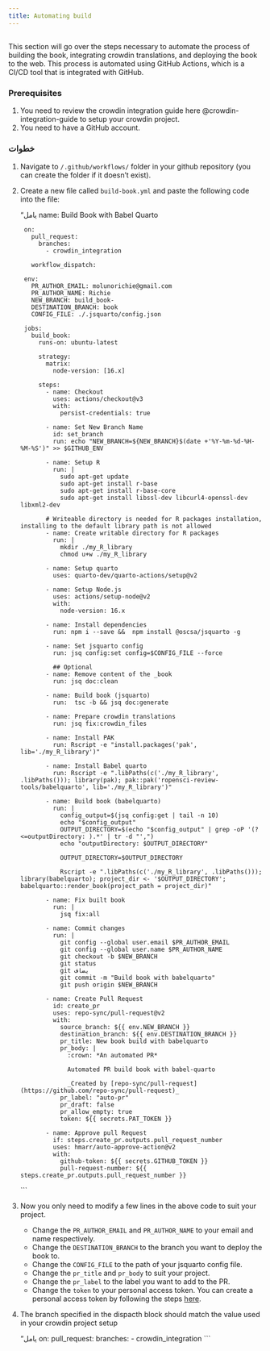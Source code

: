 ```yaml
--- 
title: Automating build 
---
```


##  {#automating_build}

This section will go over the steps necessary to automate the process of building the book, integrating crowdin translations, and deploying the book to the web. This process is automated using GitHub Actions, which is a CI/CD tool that is integrated with GitHub. 

### Prerequisites
1. You need to review the crowdin integration guide here @crowdin-integration-guide to setup your crowdin project. 
2. You need to have a GitHub account.


### خطوات
1. Navigate to `/.github/workflows/` folder in your github repository (you can create the folder if it doesn't exist).

2. Create a new file called `build-book.yml` and paste the following code into the file:

   “يامل
        name: Build Book with Babel Quarto

        on:
          pull_request:
            branches:
              - crowdin_integration
         
          workflow_dispatch:

        env:
          PR_AUTHOR_EMAIL: molunorichie@gmail.com
          PR_AUTHOR_NAME: Richie
          NEW_BRANCH: build_book-
          DESTINATION_BRANCH: book
          CONFIG_FILE: ./.jsquarto/config.json

        jobs:
          build_book:
            runs-on: ubuntu-latest

            strategy:
              matrix:
                node-version: [16.x]
           
            steps:
              - name: Checkout
                uses: actions/checkout@v3
                with:
                  persist-credentials: true

              - name: Set New Branch Name
                id: set_branch
                run: echo "NEW_BRANCH=${NEW_BRANCH}$(date +'%Y-%m-%d-%H-%M-%S')" >> $GITHUB_ENV

              - name: Setup R
                run: |
                  sudo apt-get update
                  sudo apt-get install r-base
                  sudo apt-get install r-base-core
                  sudo apt-get install libssl-dev libcurl4-openssl-dev libxml2-dev

              # Writeable directory is needed for R packages installation, installing to the default library path is not allowed
              - name: Create writable directory for R packages
                run: |
                  mkdir ./my_R_library
                  chmod u+w ./my_R_library

              - name: Setup quarto
                uses: quarto-dev/quarto-actions/setup@v2

              - name: Setup Node.js
                uses: actions/setup-node@v2
                with:
                  node-version: 16.x

              - name: Install dependencies
                run: npm i --save &&  npm install @oscsa/jsquarto -g

              - name: Set jsquarto config
                run: jsq config:set config=$CONFIG_FILE --force

                ## Optional
              - name: Remove content of the _book
                run: jsq doc:clean

              - name: Build book (jsquarto) 
                run:  tsc -b && jsq doc:generate

              - name: Prepare crowdin translations
                run: jsq fix:crowdin_files 

              - name: Install PAK
                run: Rscript -e "install.packages('pak', lib='./my_R_library')"
                  
              - name: Install Babel quarto
                run: Rscript -e ".libPaths(c('./my_R_library', .libPaths())); library(pak); pak::pak('ropensci-review-tools/babelquarto', lib='./my_R_library')"

              - name: Build book (babelquarto) 
                run: |
                  config_output=$(jsq config:get | tail -n 10)
                  echo "$config_output"
                  OUTPUT_DIRECTORY=$(echo "$config_output" | grep -oP '(?<=outputDirectory: ).*' | tr -d "',")
                  echo "outputDirectory: $OUTPUT_DIRECTORY"

                  OUTPUT_DIRECTORY=$OUTPUT_DIRECTORY

                  Rscript -e ".libPaths(c('./my_R_library', .libPaths())); library(babelquarto); project_dir <- '$OUTPUT_DIRECTORY'; babelquarto::render_book(project_path = project_dir)"

              - name: Fix built book
                run: |
                  jsq fix:all

              - name: Commit changes
                run: |
                  git config --global user.email $PR_AUTHOR_EMAIL
                  git config --global user.name $PR_AUTHOR_NAME
                  git checkout -b $NEW_BRANCH
                  git status
                  git يضاف
                  git commit -m "Build book with babelquarto"
                  git push origin $NEW_BRANCH

              - name: Create Pull Request
                id: create_pr
                uses: repo-sync/pull-request@v2
                with:
                  source_branch: ${{ env.NEW_BRANCH }}
                  destination_branch: ${{ env.DESTINATION_BRANCH }} 
                  pr_title: New book build with babelquarto
                  pr_body: |
                    :crown: *An automated PR*

                    Automated PR build book with babel-quarto

                    _Created by [repo-sync/pull-request](https://github.com/repo-sync/pull-request)_
                  pr_label: "auto-pr"
                  pr_draft: false
                  pr_allow_empty: true
                  token: ${{ secrets.PAT_TOKEN }}

              - name: Approve pull Request
                if: steps.create_pr.outputs.pull_request_number
                uses: hmarr/auto-approve-action@v2
                with:
                  github-token: ${{ secrets.GITHUB_TOKEN }}
                  pull-request-number: ${{ steps.create_pr.outputs.pull_request_number }}
    ```

3. Now you only need to modify a few lines in the above code to suit your project. 

    - Change the `PR_AUTHOR_EMAIL` and `PR_AUTHOR_NAME` to your email and name respectively.
    - Change the `DESTINATION_BRANCH` to the branch you want to deploy the book to.
    - Change the `CONFIG_FILE` to the path of your jsquarto config file.
    - Change the `pr_title` and `pr_body` to suit your project.
    - Change the `pr_label` to the label you want to add to the PR.
    - Change the `token` to your personal access token. You can create a personal access token by following the steps [here](https://docs.github.com/en/authentication/keeping-your-account-and-data-secure/creating-a-personal-access-token).

3.  The branch specified in the dispacth block should match the value used in your crowdin project setup

    “يامل
       on:
          pull_request:
            branches:
              - crowdin_integration
    ```

